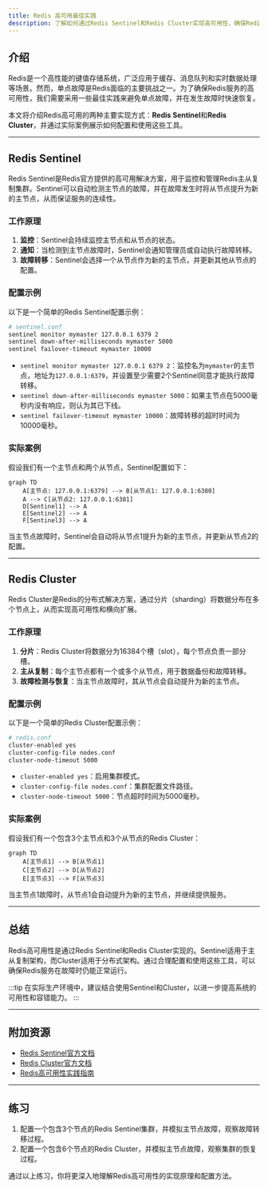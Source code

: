 ```yaml
---
title: Redis 高可用最佳实践
description: 了解如何通过Redis Sentinel和Redis Cluster实现高可用性，确保Redis服务在故障时仍能正常运行。
---
```


## 介绍

Redis是一个高性能的键值存储系统，广泛应用于缓存、消息队列和实时数据处理等场景。然而，单点故障是Redis面临的主要挑战之一。为了确保Redis服务的高可用性，我们需要采用一些最佳实践来避免单点故障，并在发生故障时快速恢复。

本文将介绍Redis高可用的两种主要实现方式：**Redis Sentinel**和**Redis Cluster**，并通过实际案例展示如何配置和使用这些工具。

---

## Redis Sentinel

Redis Sentinel是Redis官方提供的高可用解决方案，用于监控和管理Redis主从复制集群。Sentinel可以自动检测主节点的故障，并在故障发生时将从节点提升为新的主节点，从而保证服务的连续性。

### 工作原理

1. **监控**：Sentinel会持续监控主节点和从节点的状态。
2. **通知**：当检测到主节点故障时，Sentinel会通知管理员或自动执行故障转移。
3. **故障转移**：Sentinel会选择一个从节点作为新的主节点，并更新其他从节点的配置。

### 配置示例

以下是一个简单的Redis Sentinel配置示例：

```bash
# sentinel.conf
sentinel monitor mymaster 127.0.0.1 6379 2
sentinel down-after-milliseconds mymaster 5000
sentinel failover-timeout mymaster 10000
```

- `sentinel monitor mymaster 127.0.0.1 6379 2`：监控名为`mymaster`的主节点，地址为`127.0.0.1:6379`，并设置至少需要2个Sentinel同意才能执行故障转移。
- `sentinel down-after-milliseconds mymaster 5000`：如果主节点在5000毫秒内没有响应，则认为其已下线。
- `sentinel failover-timeout mymaster 10000`：故障转移的超时时间为10000毫秒。

### 实际案例

假设我们有一个主节点和两个从节点，Sentinel配置如下：

```mermaid
graph TD
    A[主节点: 127.0.0.1:6379] --> B[从节点1: 127.0.0.1:6380]
    A --> C[从节点2: 127.0.0.1:6381]
    D[Sentinel1] --> A
    E[Sentinel2] --> A
    F[Sentinel3] --> A
```

当主节点故障时，Sentinel会自动将从节点1提升为新的主节点，并更新从节点2的配置。

---

## Redis Cluster

Redis Cluster是Redis的分布式解决方案，通过分片（sharding）将数据分布在多个节点上，从而实现高可用性和横向扩展。

### 工作原理

1. **分片**：Redis Cluster将数据分为16384个槽（slot），每个节点负责一部分槽。
2. **主从复制**：每个主节点都有一个或多个从节点，用于数据备份和故障转移。
3. **故障检测与恢复**：当主节点故障时，其从节点会自动提升为新的主节点。

### 配置示例

以下是一个简单的Redis Cluster配置示例：

```bash
# redis.conf
cluster-enabled yes
cluster-config-file nodes.conf
cluster-node-timeout 5000
```

- `cluster-enabled yes`：启用集群模式。
- `cluster-config-file nodes.conf`：集群配置文件路径。
- `cluster-node-timeout 5000`：节点超时时间为5000毫秒。

### 实际案例

假设我们有一个包含3个主节点和3个从节点的Redis Cluster：

```mermaid
graph TD
    A[主节点1] --> B[从节点1]
    C[主节点2] --> D[从节点2]
    E[主节点3] --> F[从节点3]
```

当主节点1故障时，从节点1会自动提升为新的主节点，并继续提供服务。

---

## 总结

Redis高可用性是通过Redis Sentinel和Redis Cluster实现的。Sentinel适用于主从复制架构，而Cluster适用于分布式架构。通过合理配置和使用这些工具，可以确保Redis服务在故障时仍能正常运行。

:::tip
在实际生产环境中，建议结合使用Sentinel和Cluster，以进一步提高系统的可用性和容错能力。
:::

---

## 附加资源

- [Redis Sentinel官方文档](https://redis.io/topics/sentinel)
- [Redis Cluster官方文档](https://redis.io/topics/cluster-tutorial)
- [Redis高可用性实践指南](https://redislabs.com/redis-enterprise/technology/high-availability/)

---

## 练习

1. 配置一个包含3个节点的Redis Sentinel集群，并模拟主节点故障，观察故障转移过程。
2. 配置一个包含6个节点的Redis Cluster，并模拟主节点故障，观察集群的恢复过程。

通过以上练习，你将更深入地理解Redis高可用性的实现原理和配置方法。